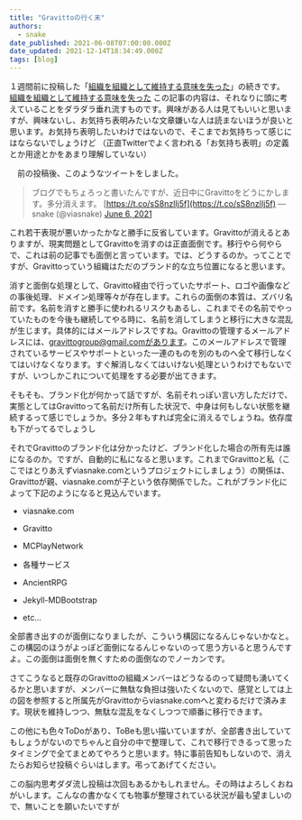 ```yaml
---
title: "Gravittoの行く末"
authors:
  - snake
date_published: 2021-06-08T07:00:00.000Z
date_updated: 2021-12-14T18:34:49.000Z
tags: [blog]
---
```


１週間前に投稿した「[組織を組織として維持する意味を失った](#)」の続きです。
[組織を組織として維持する意味を失った](#)
この記事の内容は、それなりに頭に考えていることをダラダラ垂れ流すものです。興味がある人は見てもいいと思いますが、興味ないし、お気持ち表明みたいな文章嫌いな人は読まないほうが良いと思います。お気持ち表明したいわけではないので、そこまでお気持ちって感じにはならないでしょうけど
（正直Twitterでよく言われる「お気持ち表明」の定義とか用途とかをあまり理解していない）

　前の投稿後、このようなツイートをしました。

> ブログでもちょろっと書いたんですが、近日中にGravittoをどうにかします。多分消えます。 [https://t.co/sS8nzlIj5f](https://t.co/sS8nzlIj5f)
> &mdash; snake (@viasnake) [June 6, 2021](https://twitter.com/viasnake/status/1401509246022213634?ref_src=twsrc%5Etfw)

これ若干表現が悪いかったかなと勝手に反省しています。Gravittoが消えるとありますが、現実問題としてGravittoを消すのは正直面倒です。移行やら何やらで、これは前の記事でも面倒と言っています。では、どうするのか。ってことですが、Gravittoっていう組織はただのブランド的な立ち位置になると思います。

消すと面倒な処理として、Gravitto経由で行っていたサポート、ロゴや画像などの事後処理、ドメイン処理等々が存在します。これらの面倒の本質は、ズバリ名前です。名前を消すと勝手に使われるリスクもあるし、これまでその名前でやっていたものを今後も継続してやる時に、名前を消してしまうと移行に大きな混乱が生じます。具体的にはメールアドレスですね。Gravittoの管理するメールアドレスには、gravittogroup@gmail.comがあります。このメールアドレスで管理されているサービスやサポートといった一連のものを別のものへ全て移行しなくてはいけなくなります。すぐ解消しなくてはいけない処理というわけでもないですが、いつしかこれについて処理をする必要が出てきます。

そもそも、ブランド化が何かって話ですが、名前それっぽい言い方しただけで、実態としてはGravittoって名前だけ所有した状況で、中身は何もしない状態を継続するって感じでしょうか。多分２年もすれば完全に消えるでしょうね。依存度も下がってるでしょうし

それでGravittoのブランド化は分かったけど、ブランド化した場合の所有先は誰になるのか。ですが、自動的に私になると思います。これまでGravittoと私（ここではとりあえずviasnake.comというプロジェクトにしましょう）の関係は、Gravittoが親、viasnake.comが子という依存関係でした。これがブランド化によって下記のようになると見込んでいます。

- viasnake.com

- Gravitto
- MCPlayNetwork

- 各種サービス
- AncientRPG

- Jekyll-MDBootstrap
- etc...

全部書き出すのが面倒になりましたが、こういう構図になるんじゃないかなと。この構図のほうがよっぽど面倒になるんじゃないのって思う方いると思うんですよ。この面倒は面倒を無くすための面倒なのでノーカンです。

さてこうなると既存のGravittoの組織メンバーはどうなるのって疑問も湧いてくるかと思いますが、メンバーに無駄な負担は強いたくないので、感覚としては上の図を参照すると所属先がGravittoからviasnake.comへと変わるだけで済みます。現状を維持しつつ、無駄な混乱をなくしつつで順番に移行できます。

この他にも色々ToDoがあり、ToBeも思い描いていますが、全部書き出していてもしょうがないのでちゃんと自分の中で整理して、これで移行できるって思ったタイミングで全てまとめてやろうと思います。特に事前告知もしないので、消えたらお知らせ投稿ぐらいはします。弔ってあげてください。

この脳内思考ダダ流し投稿は次回もあるかもしれません。その時はよろしくおねがいします。こんなの書かなくても物事が整理されている状況が最も望ましいので、無いことを願いたいですが
